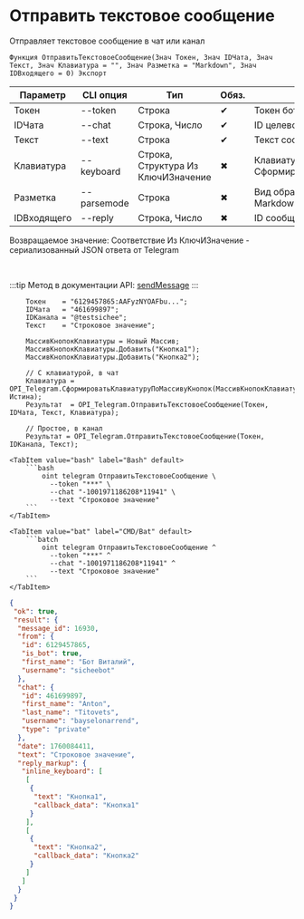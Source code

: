 ﻿---
sidebar_position: 1
description: Отправить текстовое сообщение и другие функции для работы с Telegram в Открытом пакете интеграций - бесплатной open-source библиотеке интеграций для 1С:Предприятие 8, OneScript и CLI
keywords: [1C, 1С, 1С:Предприятие, 1С:Предприятие 8.3, API, Интеграция, Сервисы, Обмен, OneScript, CLI, Telegram]
---


# Отправить текстовое сообщение
 Отправляет текстовое сообщение в чат или канал



`Функция ОтправитьТекстовоеСообщение(Знач Токен, Знач IDЧата, Знач Текст, Знач Клавиатура = "", Знач Разметка = "Markdown", Знач IDВходящего = 0) Экспорт`

  | Параметр | CLI опция | Тип | Обяз. | Назначение |
  |-|-|-|-|-|
  | Токен | --token | Строка | &#x2714; | Токен бота |
  | IDЧата | --chat | Строка, Число | &#x2714; | ID целевого чата или IDЧата*IDТемы |
  | Текст | --text | Строка | &#x2714; | Текст сообщения |
  | Клавиатура | --keyboard | Строка, Структура Из КлючИЗначение | &#x2716; | Клавиатура. См. СформироватьКлавиатуруПоМассивуКнопок |
  | Разметка | --parsemode | Строка | &#x2716; | Вид обработки текста (HTML, Markdown, MarkdownV2) |
  | IDВходящего | --reply | Строка, Число | &#x2716; | ID сообщения на которое надо ответить |

  
  Возвращаемое значение:   Соответствие Из КлючИЗначение - сериализованный JSON ответа от Telegram

<br/>

:::tip
Метод в документации API: [sendMessage](https://core.telegram.org/bots/api#sendmessage)
:::
<br/>


```bsl title="Пример использования для 1С:Предприятие/OneScript"
    Токен    = "6129457865:AAFyzNYOAFbu...";
    IDЧата   = "461699897";
    IDКанала = "@testsichee";
    Текст    = "Строковое значение";

    МассивКнопокКлавиатуры = Новый Массив;
    МассивКнопокКлавиатуры.Добавить("Кнопка1");
    МассивКнопокКлавиатуры.Добавить("Кнопка2");

    // С клавиатурой, в чат
    Клавиатура = OPI_Telegram.СформироватьКлавиатуруПоМассивуКнопок(МассивКнопокКлавиатуры, Истина);
    Результат  = OPI_Telegram.ОтправитьТекстовоеСообщение(Токен, IDЧата, Текст, Клавиатура);

    // Простое, в канал
    Результат = OPI_Telegram.ОтправитьТекстовоеСообщение(Токен, IDКанала, Текст);
```
    

 <Tabs>
  
    <TabItem value="bash" label="Bash" default>
        ```bash
            oint telegram ОтправитьТекстовоеСообщение \
              --token "***" \
              --chat "-1001971186208*11941" \
              --text "Строковое значение"
        ```
    </TabItem>
  
    <TabItem value="bat" label="CMD/Bat" default>
        ```batch
            oint telegram ОтправитьТекстовоеСообщение ^
              --token "***" ^
              --chat "-1001971186208*11941" ^
              --text "Строковое значение"
        ```
    </TabItem>
</Tabs>


```json title="Результат"
{
 "ok": true,
 "result": {
  "message_id": 16930,
  "from": {
   "id": 6129457865,
   "is_bot": true,
   "first_name": "Бот Виталий",
   "username": "sicheebot"
  },
  "chat": {
   "id": 461699897,
   "first_name": "Anton",
   "last_name": "Titovets",
   "username": "bayselonarrend",
   "type": "private"
  },
  "date": 1760084411,
  "text": "Строковое значение",
  "reply_markup": {
   "inline_keyboard": [
    [
     {
      "text": "Кнопка1",
      "callback_data": "Кнопка1"
     }
    ],
    [
     {
      "text": "Кнопка2",
      "callback_data": "Кнопка2"
     }
    ]
   ]
  }
 }
}
```
